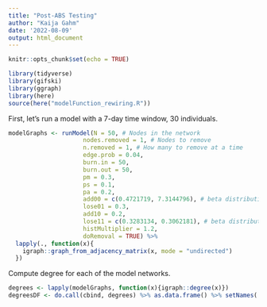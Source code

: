 ```yaml
---
title: "Post-ABS Testing"
author: "Kaija Gahm"
date: '2022-08-09'
output: html_document
---
```


```r
knitr::opts_chunk$set(echo = TRUE)
```

```r
library(tidyverse)
library(gifski)
library(ggraph)
library(here)
source(here("modelFunction_rewiring.R"))
```

First, let's run a model with a 7-day time window, 30 individuals.

```r
modelGraphs <- runModel(N = 50, # Nodes in the network
                     nodes.removed = 1, # Nodes to remove
                     n.removed = 1, # How many to remove at a time
                     edge.prob = 0.04, 
                     burn.in = 50,
                     burn.out = 50,
                     pm = 0.3,
                     ps = 0.1, 
                     pa = 0.2,
                     add00 = c(0.4721719, 7.3144796), # beta distribution parameters derived from parameterizingTheModel.Rmd.
                     lose01 = 0.3, 
                     add10 = 0.2,
                     lose11 = c(0.3283134, 0.3062181), # beta distribution parameters derived from parameterizingTheModel.Rmd.
                     histMultiplier = 1.2,
                     doRemoval = TRUE) %>%
  lapply(., function(x){
    igraph::graph_from_adjacency_matrix(x, mode = "undirected")
  })
```

Compute degree for each of the model networks.
```r
degrees <- lapply(modelGraphs, function(x){igraph::degree(x)})
degreesDF <- do.call(cbind, degrees) %>% as.data.frame() %>% setNames(., paste0("timeSlice", 1:length(degrees)))
```

